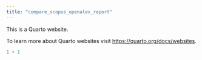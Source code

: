 ```yaml
---
title: "compare_scopus_openalex_report"
---
```


This is a Quarto website.

To learn more about Quarto websites visit <https://quarto.org/docs/websites>.

```r
1 + 1
```
